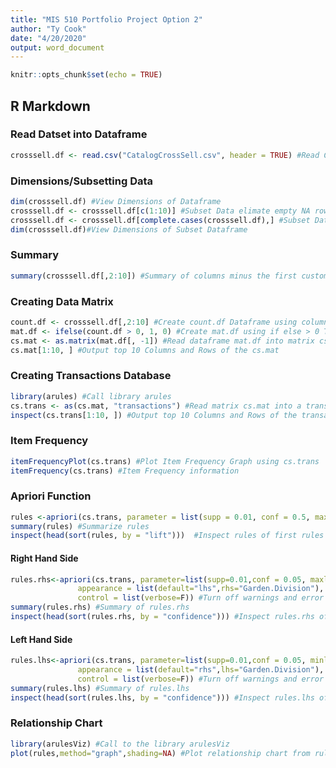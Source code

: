 ---
title: "MIS 510 Portfolio Project Option 2"
author: "Ty Cook"
date: "4/20/2020"
output: word_document
---

```{r setup, include=FALSE}
knitr::opts_chunk$set(echo = TRUE)
```

## R Markdown
### Read Datset into Dataframe
```{r}
crosssell.df <- read.csv("CatalogCrossSell.csv", header = TRUE) #Read CatalogCrossSell.csv into crosssell.df dataframe
```
### Dimensions/Subsetting Data
```{r}
dim(crosssell.df) #View Dimensions of Dataframe
crosssell.df <- crosssell.df[c(1:10)] #Subset Data elimate empty NA rows
crosssell.df <- crosssell.df[complete.cases(crosssell.df),] #Subset Data elimate empty NA Columns
dim(crosssell.df)#View Dimensions of Subset Dataframe
```
### Summary
```{r}
summary(crosssell.df[,2:10]) #Summary of columns minus the first customer id columns
```
### Creating Data Matrix
```{r}
count.df <- crosssell.df[,2:10] #Create count.df Dataframe using columns 2 through 10 of crosssell.df
mat.df <- ifelse(count.df > 0, 1, 0) #Create mat.df using if else > 0 True = 1 and False = 0 of count.df
cs.mat <- as.matrix(mat.df[, -1]) #Read dataframe mat.df into matrix cs.mat
cs.mat[1:10, ] #Output top 10 Columns and Rows of the cs.mat
```
### Creating Transactions Database
```{r}
library(arules) #Call library arules
cs.trans <- as(cs.mat, "transactions") #Read matrix cs.mat into a transactions database cs.trans
inspect(cs.trans[1:10, ]) #Output top 10 Columns and Rows of the transactions database cs.trans
```
### Item Frequency 
```{r}
itemFrequencyPlot(cs.trans) #Plot Item Frequency Graph using cs.trans
itemFrequency(cs.trans) #Item Frequency information
```

### Apriori Function
```{r}
rules <-apriori(cs.trans, parameter = list(supp = 0.01, conf = 0.5, maxlen = 2, target = "rules")) #Create Rules item using cs.trans with the parmaters of minimum support of 0.01 and confience interval of 0.5 max length of 2 by rules
summary(rules) #Summarize rules
inspect(head(sort(rules, by = "lift")))  #Inspect rules of first rules sorted by lift
```
#### Right Hand Side
```{r}
rules.rhs<-apriori(cs.trans, parameter=list(supp=0.01,conf = 0.05, maxlen = 2), #Create Rules.rhs item using cs.trans with the parmaters of minimum support of 0.01 and confience interval of 0.5 max length of 2
               appearance = list(default="lhs",rhs="Garden.Division"), #Target where lhs can be any value and rhs is equal Garden.Division
               control = list(verbose=F)) #Turn off warnings and error logs
summary(rules.rhs) #Summary of rules.rhs
inspect(head(sort(rules.rhs, by = "confidence"))) #Inspect rules.rhs of first rules.rhs sorted by confidence
```
#### Left Hand Side
```{r}
rules.lhs<-apriori(cs.trans, parameter=list(supp=0.01,conf = 0.05, minlen = 2), #Create Rules.lhs item using cs.trans with the parmaters of minimum support of 0.01 and confience interval of 0.5 max length of 2
               appearance = list(default="rhs",lhs="Garden.Division"), #Target where rhs can be any value and lhs is equal Garden.Division
               control = list(verbose=F)) #Turn off warnings and error logs
summary(rules.lhs) #Summary of rules.lhs
inspect(head(sort(rules.lhs, by = "confidence"))) #Inspect rules.lhs of first rules.rhs sorted by confidence
```
### Relationship Chart
```{r}
library(arulesViz) #Call to the library arulesViz
plot(rules,method="graph",shading=NA) #Plot relationship chart from rules
```


